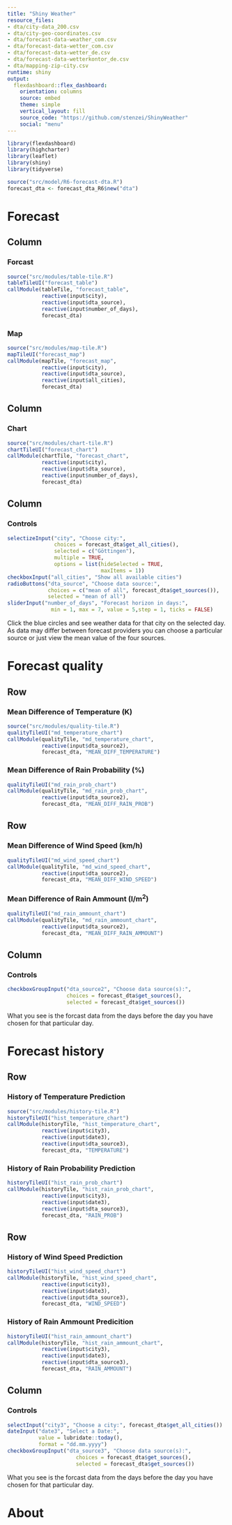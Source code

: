 ```yaml
---
title: "Shiny Weather"
resource_files:
- dta/city-data_200.csv
- dta/city-geo-coordinates.csv
- dta/forecast-data-weather_com.csv
- dta/forecast-data-wetter_com.csv
- dta/forecast-data-wetter_de.csv
- dta/forecast-data-wetterkontor_de.csv
- dta/mapping-zip-city.csv
runtime: shiny
output:
  flexdashboard::flex_dashboard:
    orientation: columns
    source: embed
    theme: simple
    vertical_layout: fill
    source_code: "https://github.com/stenzei/ShinyWeather"
    social: "menu"   
---
```

  
```r
library(flexdashboard)
library(highcharter)
library(leaflet)
library(shiny)
library(tidyverse)

source("src/model/R6-forecast-dta.R")
forecast_dta <- forecast_dta_R6$new("dta")
```

Forecast 
=========================================

Column {data-width=350}
-----------------------------------------

### Forcast {data-heigth=500}

```r
source("src/modules/table-tile.R")
tableTileUI("forecast_table")
callModule(tableTile, "forecast_table", 
           reactive(input$city), 
           reactive(input$dta_source),
           reactive(input$number_of_days),
           forecast_dta)
```

### Map {data-height=500}

```r
source("src/modules/map-tile.R")
mapTileUI("forecast_map")
callModule(mapTile, "forecast_map", 
           reactive(input$city), 
           reactive(input$dta_source),
           reactive(input$all_cities),
           forecast_dta)
```

Column {data-width=550}
-----------------------------------------

### Chart

```r
source("src/modules/chart-tile.R")
chartTileUI("forecast_chart")
callModule(chartTile, "forecast_chart", 
           reactive(input$city), 
           reactive(input$dta_source),
           reactive(input$number_of_days),
           forecast_dta)
```

Column {data-width=200}
-----------------------------------------

### Controls

```r
selectizeInput("city", "Choose city:", 
               choices = forecast_dta$get_all_cities(),
               selected = c("Göttingen"),
               multiple = TRUE,
               options = list(hideSelected = TRUE,
                              maxItems = 1))
checkboxInput("all_cities", "Show all available cities")
radioButtons("dta_source", "Choose data source:", 
             choices = c("mean of all", forecast_dta$get_sources()), 
             selected = "mean of all")
sliderInput("number_of_days", "Forecast horizon in days:", 
              min = 1, max = 7, value = 5,step = 1, ticks = FALSE)
```

Click the blue circles and see weather data for that city on the selected day.
As data may differ between forecast providers you can choose a particular source 
or just view the mean value of the four sources.



Forecast quality
=========================================

Row
-------------------------

### Mean Difference of Temperature (K)

```r
source("src/modules/quality-tile.R")
qualityTileUI("md_temperature_chart")
callModule(qualityTile, "md_temperature_chart", 
           reactive(input$dta_source2),
           forecast_dta, "MEAN_DIFF_TEMPERATURE")
```

### Mean Difference of Rain Probability (%)

```r
qualityTileUI("md_rain_prob_chart")
callModule(qualityTile, "md_rain_prob_chart", 
           reactive(input$dta_source2),
           forecast_dta, "MEAN_DIFF_RAIN_PROB")
```

Row
-------------------------

### Mean Difference of Wind Speed (km/h)

```r
qualityTileUI("md_wind_speed_chart")
callModule(qualityTile, "md_wind_speed_chart", 
           reactive(input$dta_source2),
           forecast_dta, "MEAN_DIFF_WIND_SPEED")
```

### Mean Difference of Rain Ammount (l/m^2^)

```r
qualityTileUI("md_rain_ammount_chart")
callModule(qualityTile, "md_rain_ammount_chart", 
           reactive(input$dta_source2),
           forecast_dta, "MEAN_DIFF_RAIN_AMMOUNT")
```

Column {data-width=200}
-----------------------------------------

### Controls

```r
checkboxGroupInput("dta_source2", "Choose data source(s):", 
                   choices = forecast_dta$get_sources(), 
                   selected = forecast_dta$get_sources())
```

What you see is the forcast data from the days before the day you have chosen
for that particular day.



Forecast history
=========================================

Row
-------------------------

### History of Temperature Prediction

```r
source("src/modules/history-tile.R")
historyTileUI("hist_temperature_chart")
callModule(historyTile, "hist_temperature_chart", 
           reactive(input$city3),
           reactive(input$date3),
           reactive(input$dta_source3),
           forecast_dta, "TEMPERATURE")
```

### History of Rain Probability Prediction

```r
historyTileUI("hist_rain_prob_chart")
callModule(historyTile, "hist_rain_prob_chart", 
           reactive(input$city3),
           reactive(input$date3),
           reactive(input$dta_source3),
           forecast_dta, "RAIN_PROB")
```

Row
-------------------------

### History of Wind Speed Prediction

```r
historyTileUI("hist_wind_speed_chart")
callModule(historyTile, "hist_wind_speed_chart", 
           reactive(input$city3),
           reactive(input$date3),
           reactive(input$dta_source3),
           forecast_dta, "WIND_SPEED")
```

### History of Rain Ammount Predicition

```r
historyTileUI("hist_rain_ammount_chart")
callModule(historyTile, "hist_rain_ammount_chart", 
           reactive(input$city3),
           reactive(input$date3),
           reactive(input$dta_source3),
           forecast_dta, "RAIN_AMMOUNT")
```

Column {data-width=200}
-----------------------------------------

### Controls

```r
selectInput("city3", "Choose a city:", forecast_dta$get_all_cities())
dateInput("date3", "Select a Date:", 
          value = lubridate::today(), 
          format = "dd.mm.yyyy")
checkboxGroupInput("dta_source3", "Choose data source(s):", 
                      choices = forecast_dta$get_sources(), 
                      selected = forecast_dta$get_sources())
```

What you see is the forcast data from the days before the day you have chosen
for that particular day.



About
=========================================
